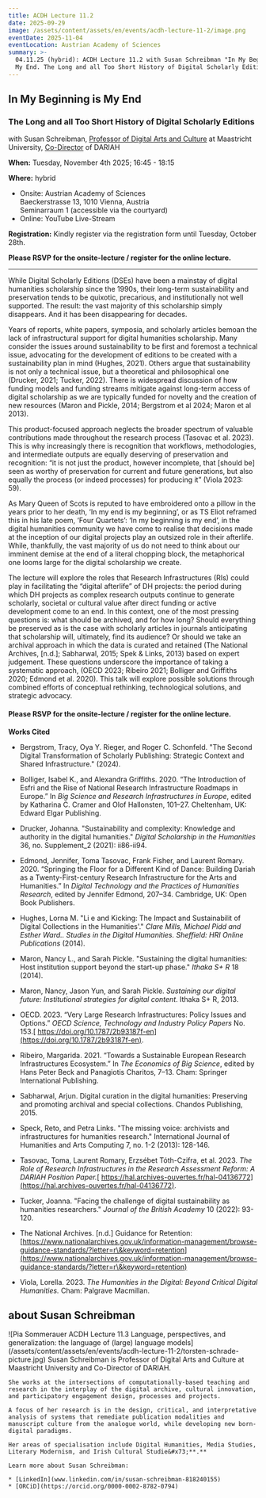 ```yaml
---
title: ACDH Lecture 11.2
date: 2025-09-29
image: /assets/content/assets/en/events/acdh-lecture-11-2/image.png
eventDate: 2025-11-04
eventLocation: Austrian Academy of Sciences
summary: >-
  04.11.25 (hybrid): ACDH Lecture 11.2 with Susan Schreibman "In My Beginning is
  My End. The Long and all Too Short History of Digital Scholarly Editions"
---
```

## **In My Beginning is My End**

### **The Long and all Too Short History of Digital Scholarly Editions**

with Susan Schreibman, [Professor of Digital Arts and Culture](https://www.maastrichtuniversity.nl/s-schreibman) at Maastricht University, [Co-Director](https://www.dariah.eu/2024/09/04/a-new-director-for-dariah-general-assembly-appoints-susan-schreibman/) of DARIAH

**When:** Tuesday, November 4th 2025; 16:45 - 18:15

**Where:** hybrid

* Onsite: Austrian Academy of Sciences\
  Baeckerstrasse 13, 1010 Vienna, Austria\
  Seminarraum 1 (accessible via the courtyard)
* Online: YouTube Live-Stream

**Registration:** Kindly register via the registration form until Tuesday, October 28th.

**Please RSVP for the onsite-lecture / register for the online lecture.**

---

While Digital Scholarly Editions (DSEs) have been a mainstay of digital humanities scholarship since the 1990s, their long-term sustainability and preservation tends to be quixotic, precarious, and institutionally not well supported. The result: the vast majority of this scholarship simply disappears. And it has been disappearing for decades.

Years of reports, white papers, symposia, and scholarly articles bemoan the lack of infrastructural support for digital humanities scholarship. Many consider the issues around sustainability to be first and foremost a technical issue, advocating for the development of editions to be created with a sustainability plan in mind (Hughes, 2021). Others argue that sustainability is not only a technical issue, but a theoretical and philosophical one (Drucker, 2021; Tucker, 2022). There is widespread discussion of how funding models and funding streams mitigate against long-term access of digital scholarship as we are typically funded for novelty and the creation of new resources (Maron and Pickle, 2014; Bergstrom et al 2024; Maron et al 2013).

This product-focused approach neglects the broader spectrum of valuable contributions made throughout the research process (Tasovac et al. 2023). This is why increasingly there is recognition that workflows, methodologies, and intermediate outputs are equally deserving of preservation and recognition: “it is not just the product, however incomplete, that \[should be] seen as worthy of preservation for current and future generations, but also equally the process (or indeed processes) for producing it” (Viola 2023: 59).

As Mary Queen of Scots is reputed to have embroidered onto a pillow in the years prior to her death, ‘In my end is my beginning’, or as TS Eliot reframed this in his late poem, ‘Four Quartets’: ‘In my beginning is my end’, in the digital humanities community we have come to realise that decisions made at the inception of our digital projects play an outsized role in their afterlife. While, thankfully, the vast majority of us do not need to think about our imminent demise at the end of a literal chopping block, the metaphorical one looms large for the digital scholarship we create.

The lecture will explore the roles that Research Infrastructures (RIs) could play in facilitating the “digital afterlife” of DH projects: the period during which DH projects as complex research outputs continue to generate scholarly, societal or cultural value after direct funding or active development come to an end. In this context, one of the most pressing questions is: what should be archived, and for how long? Should everything be preserved as is the case with scholarly articles in journals anticipating that scholarship will, ultimately, find its audience? Or should we take an archival approach in which the data is curated and retained (The National Archives, \[n.d.]; Sabharwal, 2015; Spek & Links, 2013) based on expert judgement. These questions underscore the importance of taking a systematic approach, (OECD 2023; Ribeiro 2021; Bolliger and Griffiths 2020; Edmond et al. 2020). This talk will explore possible solutions through combined efforts of conceptual rethinking, technological solutions, and strategic advocacy. 

#### **Please RSVP for the onsite-lecture / register for the online lecture.**

**Works Cited**

* Bergstrom, Tracy, Oya Y. Rieger, and Roger C. Schonfeld. "The Second Digital Transformation of Scholarly Publishing: Strategic Context and Shared Infrastructure." (2024).

- Bolliger, Isabel K., and Alexandra Griffiths. 2020. “The Introduction of Esfri and the Rise of National Research Infrastructure Roadmaps in Europe.” In *Big Science and Research Infrastructures in Europe*, edited by Katharina C. Cramer and Olof Hallonsten, 101–27. Cheltenham, UK: Edward Elgar Publishing.

* Drucker, Johanna. "Sustainability and complexity: Knowledge and authority in the digital humanities." *Digital Scholarship in the Humanities* 36, no. Supplement\_2 (2021): ii86-ii94.

- Edmond, Jennifer, Toma Tasovac, Frank Fisher, and Laurent Romary. 2020. “Springing the Floor for a Different Kind of Dance: Building Dariah as a Twenty-First-century Research Infrastructure for the Arts and Humanities.” In *Digital Technology and the Practices of Humanities Research*, edited by Jennifer Edmond, 207–34. Cambridge, UK: Open Book Publishers.

* Hughes, Lorna M. "Li e and Kicking: The Impact and Sustainabilit of Digital Collections in the Humanities'." *Clare Mills, Michael Pidd and Esther Ward.. Studies in the Digital Humanities. Sheffield: HRI Online Publications* (2014).

- Maron, Nancy L., and Sarah Pickle. "Sustaining the digital humanities: Host institution support beyond the start-up phase." *Ithaka S+ R* 18 (2014).

* Maron, Nancy, Jason Yun, and Sarah Pickle. *Sustaining our digital future: Institutional strategies for digital content*. Ithaka S+ R, 2013.

- OECD. 2023. “Very Large Research Infrastructures: Policy Issues and Options.” *OECD Science, Technology and Industry Policy Papers* No. 153.[ https://doi.org/10.1787/2b93187f-en](https://doi.org/10.1787/2b93187f-en).

* Ribeiro, Margarida. 2021. “Towards a Sustainable European Research Infrastructures Ecosystem.” In *The Economics of Big Science*, edited by Hans Peter Beck and Panagiotis Charitos, 7–13. Cham: Springer International Publishing.

- Sabharwal, Arjun. Digital curation in the digital humanities: Preserving and promoting archival and special collections. Chandos Publishing, 2015.

* Speck, Reto, and Petra Links. "The missing voice: archivists and infrastructures for humanities research." International Journal of Humanities and Arts Computing 7, no. 1-2 (2013): 128-146.

- Tasovac, Toma, Laurent Romary, Erzsébet Tóth-Czifra, et al. 2023. *The Role of Research Infrastructures in the Research Assessment Reform: A DARIAH Position Paper.*[ https://hal.archives-ouvertes.fr/hal-04136772](https://hal.archives-ouvertes.fr/hal-04136772).

* Tucker, Joanna. "Facing the challenge of digital sustainability as humanities researchers." *Journal of the British Academy* 10 (2022): 93-120.

- The National Archives. \[n.d.] Guidance for Retention: [https://www.nationalarchives.gov.uk/information-management/browse-guidance-standards/?letter=r\&keyword=retention](https://www.nationalarchives.gov.uk/information-management/browse-guidance-standards/?letter=r\&keyword=retention)

* Viola, Lorella. 2023. *The Humanities in the Digital: Beyond Critical Digital Humanities.* Cham: Palgrave Macmillan.

## about Susan Schreibman

<Grid layout="two-columns" alignment="stretch">
  <GridItem alignment="center">
    ![Pia Sommerauer ACDH Lecture 11.3 Language, perspectives, and generalization: the language of (large) language models](/assets/content/assets/en/events/acdh-lecture-11-2/torsten-schrade-picture.jpg)
  </GridItem>

  <GridItem alignment="stretch">
    Susan Schreibman is Professor of Digital Arts and Culture at Maastricht University and Co-Director of DARIAH.

    She works at the intersections of computationally-based teaching and research in the interplay of the digital archive, cultural innovation, and participatory engagement design, processes and projects. 

    A focus of her research is in the design, critical, and interpretative analysis of systems that remediate publication modalities and manuscript culture from the analogue world, while developing new born-digital paradigms.

    Her areas of specialisation include Digital Humanities, Media Studies, Literary Modernism, and Irish Cultural Studie&#x73;**.**

    Learn more about Susan Schreibman:

    * [LinkedIn](www.linkedin.com/in/susan-schreibman-818240155)
    * [ORCiD](https://orcid.org/0000-0002-8782-0794)
  </GridItem>
</Grid>
